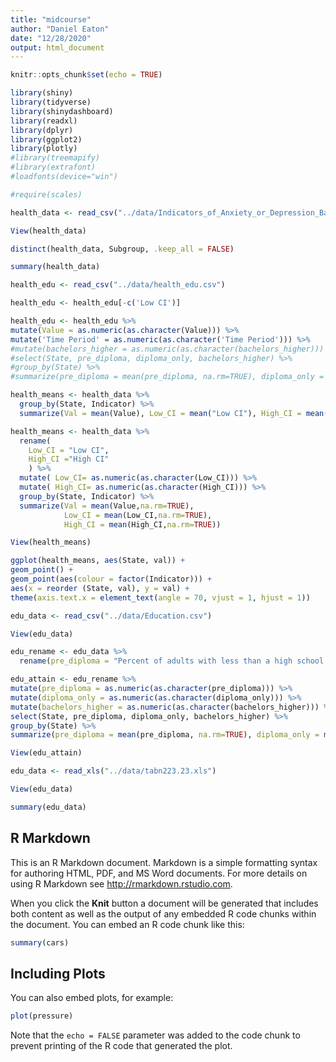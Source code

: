 ```yaml
---
title: "midcourse"
author: "Daniel Eaton"
date: "12/28/2020"
output: html_document
---
```


```r
knitr::opts_chunk$set(echo = TRUE)
```

```r
library(shiny)
library(tidyverse)
library(shinydashboard)
library(readxl)
library(dplyr)
library(ggplot2)
library(plotly)
#library(treemapify)
#library(extrafont)
#loadfonts(device="win")

#require(scales)
```

```r
health_data <- read_csv("../data/Indicators_of_Anxiety_or_Depression_Based_on_Reported_Frequency_of_Symptoms_During_Last_7_Days.csv")
```

```r
View(health_data)
```

```r
distinct(health_data, Subgroup, .keep_all = FALSE)
```

```r
summary(health_data)
```

```r
health_edu <- read_csv("../data/health_edu.csv")
```

```r
health_edu <- health_edu[-c('Low CI')]
```
```r
health_edu <- health_edu %>%
mutate(Value = as.numeric(as.character(Value))) %>%
mutate('Time Period' = as.numeric(as.character('Time Period'))) %>%
#mutate(bachelors_higher = as.numeric(as.character(bachelors_higher))) %>%
#select(State, pre_diploma, diploma_only, bachelors_higher) %>%
#group_by(State) %>%
#summarize(pre_diploma = mean(pre_diploma, na.rm=TRUE), diploma_only = mean(diploma_only, na.rm=TRUE), bachelors_higher = mean(bachelors_higher, na.rm=TRUE))
```

```r
health_means <- health_data %>%
  group_by(State, Indicator) %>%
  summarize(Val = mean(Value), Low_CI = mean("Low CI"), High_CI = mean("High CI"), CI = mean("Confidence Interval"), Quartile_Range = mean("Quartile Range"))
```

```r
health_means <- health_data %>%
  rename(
    Low_CI = "Low CI",
    High_CI ="High CI"
    ) %>%
  mutate( Low_CI= as.numeric(as.character(Low_CI))) %>%
  mutate( High_CI= as.numeric(as.character(High_CI))) %>%
  group_by(State, Indicator) %>%
  summarize(Val = mean(Value,na.rm=TRUE),
            Low_CI = mean(Low_CI,na.rm=TRUE),
            High_CI = mean(High_CI,na.rm=TRUE))
```

```r
View(health_means)
```

```r
ggplot(health_means, aes(State, val)) +
geom_point() +
geom_point(aes(colour = factor(Indicator))) +
aes(x = reorder (State, val), y = val) +
theme(axis.text.x = element_text(angle = 70, vjust = 1, hjust = 1))
```
```r
edu_data <- read_csv("../data/Education.csv")
```

```r
View(edu_data)
```

```r
edu_rename <- edu_data %>%
  rename(pre_diploma = "Percent of adults with less than a high school diploma, 2000", diploma_only = "Percent of adults with a high school diploma only, 2000", bachelors_higher = "Percent of adults with a bachelor's degree or higher, 2000")
```

```r
edu_attain <- edu_rename %>%
mutate(pre_diploma = as.numeric(as.character(pre_diploma))) %>%
mutate(diploma_only = as.numeric(as.character(diploma_only))) %>%
mutate(bachelors_higher = as.numeric(as.character(bachelors_higher))) %>%
select(State, pre_diploma, diploma_only, bachelors_higher) %>%
group_by(State) %>%
summarize(pre_diploma = mean(pre_diploma, na.rm=TRUE), diploma_only = mean(diploma_only, na.rm=TRUE), bachelors_higher = mean(bachelors_higher, na.rm=TRUE))
```

```r
View(edu_attain)
```








```r
edu_data <- read_xls("../data/tabn223.23.xls")
```

```r
View(edu_data)
```

```r
summary(edu_data)
```

## R Markdown

This is an R Markdown document. Markdown is a simple formatting syntax for authoring HTML, PDF, and MS Word documents. For more details on using R Markdown see <http://rmarkdown.rstudio.com>.

When you click the **Knit** button a document will be generated that includes both content as well as the output of any embedded R code chunks within the document. You can embed an R code chunk like this:

```r
summary(cars)
```

## Including Plots

You can also embed plots, for example:

```r
plot(pressure)
```

Note that the `echo = FALSE` parameter was added to the code chunk to prevent printing of the R code that generated the plot.
